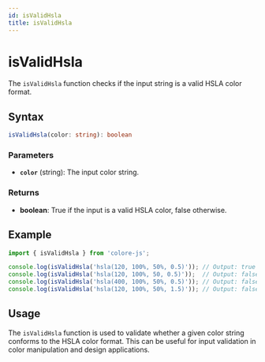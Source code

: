 ```yaml
---
id: isValidHsla
title: isValidHsla
---
```


# isValidHsla

The `isValidHsla` function checks if the input string is a valid HSLA color format.

## Syntax

```typescript
isValidHsla(color: string): boolean
```

### Parameters

- **`color`** (string): The input color string.

### Returns

- **boolean**: True if the input is a valid HSLA color, false otherwise.

## Example

```typescript
import { isValidHsla } from 'colore-js';

console.log(isValidHsla('hsla(120, 100%, 50%, 0.5)')); // Output: true
console.log(isValidHsla('hsla(120, 100%, 50, 0.5)'));  // Output: false
console.log(isValidHsla('hsla(400, 100%, 50%, 0.5)')); // Output: false
console.log(isValidHsla('hsla(120, 100%, 50%, 1.5)')); // Output: false
```

## Usage

The `isValidHsla` function is used to validate whether a given color string conforms to the HSLA color format. This can be useful for input validation in color manipulation and design applications.
